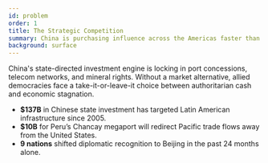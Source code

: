 ```yaml
---
id: problem
order: 1
title: The Strategic Competition
summary: China is purchasing influence across the Americas faster than diplomacy can respond.
background: surface
---
```


China's state-directed investment engine is locking in port concessions, telecom networks, and mineral rights. Without a market alternative, allied democracies face a take-it-or-leave-it choice between authoritarian cash and economic stagnation.

- **$137B** in Chinese state investment has targeted Latin American infrastructure since 2005.
- **$10B** for Peru’s Chancay megaport will redirect Pacific trade flows away from the United States.
- **9 nations** shifted diplomatic recognition to Beijing in the past 24 months alone.

<Citation id="ref-bri" />
